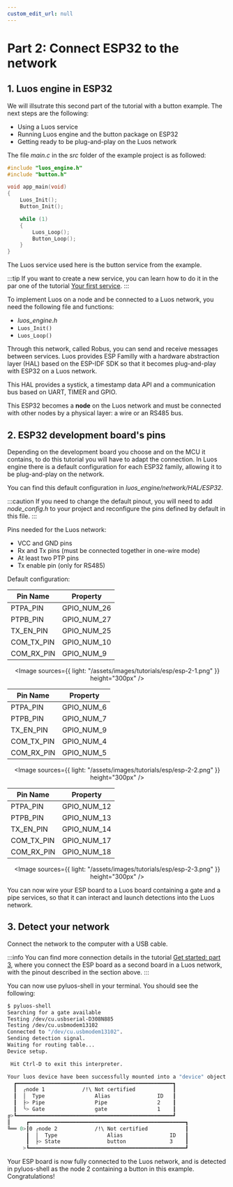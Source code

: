 ```yaml
---
custom_edit_url: null
---
```



# Part 2: Connect ESP32 to the network

## 1. Luos engine in ESP32

We will illsutrate this second part of the tutorial with a button example. The next steps are the following:

- Using a Luos service
- Running Luos engine and the button package on ESP32
- Getting ready to be plug-and-play on the Luos network

The file _main.c_ in the _src_ folder of the example project is as followed:

```c
#include "luos_engine.h"
#include "button.h"

void app_main(void)
{
    Luos_Init();
    Button_Init();

    while (1)
    {
        Luos_Loop();
        Button_Loop();
    }
}
```

The Luos service used here is the button service from the example.

:::tip
If you want to create a new service, you can learn how to do it in the par one of the tutorial [Your first service](/tutorials/your-first-service).
:::

To implement Luos on a node and be connected to a Luos network, you need the following file and functions:

- _luos_engine.h_
- `Luos_Init()`
- `Luos_Loop()`

Through this network, called Robus, you can send and receive messages between services. Luos provides ESP Familly with a hardware abstraction layer (HAL) based on the ESP-IDF SDK so that it becomes plug-and-play with ESP32 on a Luos network.

This HAL provides a systick, a timestamp data API and a communication bus based on UART, TIMER and GPIO.

This ESP32 becomes a **node** on the Luos network and must be connected with other nodes by a physical layer: a wire or an RS485 bus.

## 2. ESP32 development board's pins

Depending on the development board you choose and on the MCU it contains, to do this tutorial you will have to adapt the connection. In Luos engine there is a default configuration for each ESP32 family, allowing it to be plug-and-play on the network.

You can find this default configuration in _luos_engine/network/HAL/ESP32_.

:::caution
If you need to change the default pinout, you will need to add _node_config.h_ to your project and reconfigure the pins defined by default in this file.
:::

Pins needed for the Luos network:

- VCC and GND pins
- Rx and Tx pins (must be connected together in one-wire mode)
- At least two PTP pins
- Tx enable pin (only for RS485)

Default configuration:

<Tabs>
    <TabItem value="ESP32 series" label="ESP32 series" className="arrayWithImg">
    <div align="center">

| Pin Name   | Property    |
| ---------- | ----------- |
| PTPA_PIN   | GPIO_NUM_26 |
| PTPB_PIN   | GPIO_NUM_27 |
| TX_EN_PIN  | GPIO_NUM_25 |
| COM_TX_PIN | GPIO_NUM_10 |
| COM_RX_PIN | GPIO_NUM_9  |

  <Image sources={{ light: "/assets/images/tutorials/esp/esp-2-1.png" }} height="300px" />
</div>
</TabItem>
    <TabItem value="ESP32 C3" label="ESP32 C3" className="arrayWithImg">
    <div align="center">

| Pin Name   | Property   |
| ---------- | ---------- |
| PTPA_PIN   | GPIO_NUM_6 |
| PTPB_PIN   | GPIO_NUM_7 |
| TX_EN_PIN  | GPIO_NUM_9 |
| COM_TX_PIN | GPIO_NUM_4 |
| COM_RX_PIN | GPIO_NUM_5 |

  <Image sources={{ light: "/assets/images/tutorials/esp/esp-2-2.png" }} height="300px" />
</div>
</TabItem>
    <TabItem value="ESP32 S2 and S3" label="ESP32 S2 and S3" className="arrayWithImg">
    <div align="center">

| Pin Name   | Property    |
| ---------- | ----------- |
| PTPA_PIN   | GPIO_NUM_12 |
| PTPB_PIN   | GPIO_NUM_13 |
| TX_EN_PIN  | GPIO_NUM_14 |
| COM_TX_PIN | GPIO_NUM_17 |
| COM_RX_PIN | GPIO_NUM_18 |

  <Image sources={{ light: "/assets/images/tutorials/esp/esp-2-3.png" }} height="300px" />
</div>
</TabItem>
</Tabs>

You can now wire your ESP board to a Luos board containing a gate and a pipe services, so that it can interact and launch detections into the Luos network.

## 3. Detect your network

Connect the network to the computer with a USB cable.

:::info
You can find more connection details in the tutorial [Get started: part 3](/tutorials/get-started/get-started3), where you connect the ESP board as a second board in a Luos network, with the pinout described in the section above.
:::

You can now use pyluos-shell in your terminal. You should see the following:

```bash
$ pyluos-shell
Searching for a gate available
Testing /dev/cu.usbserial-D308N885
Testing /dev/cu.usbmodem13102
Connected to "/dev/cu.usbmodem13102".
Sending detection signal.
Waiting for routing table...
Device setup.

 Hit Ctrl-D to exit this interpreter.

Your luos device have been successfully mounted into a "device" object:
  ┏━━━━━━━━━━━━━━━━━━━━━━━━━━━━━━━━━━━━━━━━━━━━━━━━━━┓
  ┃  ╭node 1            /!\ Not certified            ┃
  ┃  │  Type                Alias               ID   ┃
  ┃  ├> Pipe                Pipe                2    ┃
  ┃  ╰> Gate                gate                1    ┃
╔>┗━━━━━━━━━━━━━━━━━━━━━━━━━━━━━━━━━━━━━━━━━━━━━━━━━━┛
║     ┏━━━━━━━━━━━━━━━━━━━━━━━━━━━━━━━━━━━━━━━━━━━━━━━━━━┓
╚══ 0>┃0 ╭node 2            /!\ Not certified            ┃
      ┃  │  Type                Alias               ID   ┃
      ┃  ├> State               button              3    ┃
     >┗━━━━━━━━━━━━━━━━━━━━━━━━━━━━━━━━━━━━━━━━━━━━━━━━━━┛

```

Your ESP board is now fully connected to the Luos network, and is detected in pyluos-shell as the node 2 containing a button in this example. Congratulations!
